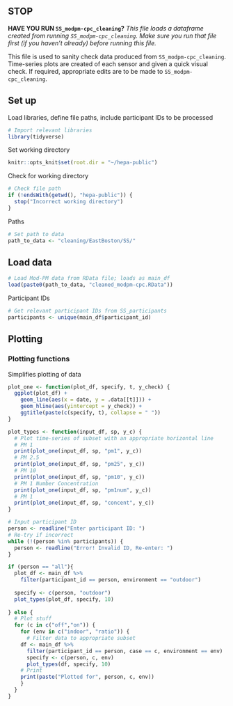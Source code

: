 <!-- # Sanity Check Mod-PM Data -->

## STOP

**HAVE YOU RUN `SS_modpm-cpc_cleaning`?**
*This file loads a dataframe created from running `SS_modpm-cpc_cleaning`. Make sure you run that file first (if you haven't already) before running this file.*

This file is used to sanity check data produced from `SS_modpm-cpc_cleaning`. Time-series plots are created of each sensor and given a quick visual check. If required, appropriate edits are to be made to `SS_modpm-cpc_cleaning`.

## Set up
Load libraries, define file paths, include participant IDs to be processed
```r
# Import relevant libraries
library(tidyverse)
```
Set working directory
```r
knitr::opts_knit$set(root.dir = "~/hepa-public")
```

Check for working directory
```r
# Check file path
if (!endsWith(getwd(), "hepa-public")) {
  stop("Incorrect working directory")
}
```

Paths
```r
# Set path to data
path_to_data <- "cleaning/EastBoston/SS/"
```


## Load data
```r
# Load Mod-PM data from RData file; loads as main_df
load(paste0(path_to_data, "cleaned_modpm-cpc.RData"))
```

Participant IDs
```r
# Get relevant participant IDs from SS_participants
participants <- unique(main_df$participant_id)
```

## Plotting
### Plotting functions
Simplifies plotting of data
```r
plot_one <- function(plot_df, specify, t, y_check) {
  ggplot(plot_df) +
    geom_line(aes(x = date, y = .data[[t]])) +
    geom_hline(aes(yintercept = y_check)) +
    ggtitle(paste(c(specify, t), collapse = " "))
}
```

```r
plot_types <- function(input_df, sp, y_c) {
  # Plot time-series of subset with an appropriate horizontal line
  # PM 1
  print(plot_one(input_df, sp, "pm1", y_c))
  # PM 2.5
  print(plot_one(input_df, sp, "pm25", y_c))
  # PM 10
  print(plot_one(input_df, sp, "pm10", y_c))
  # PM 1 Number Concentration
  print(plot_one(input_df, sp, "pm1num", y_c))
  # PM 1
  print(plot_one(input_df, sp, "concent", y_c))
}
```


```r
# Input participant ID
person <- readline("Enter participant ID: ")
# Re-try if incorrect
while (!(person %in% participants)) {
  person <- readline("Error! Invalid ID, Re-enter: ")
}

if (person == "all"){
  plot_df <- main_df %>%
    filter(participant_id == person, environment == "outdoor")
  
  specify <- c(person, "outdoor")
  plot_types(plot_df, specify, 10)
  
} else {
  # Plot stuff
  for (c in c("off","on")) {
    for (env in c("indoor", "ratio")) {
      # Filter data to appropriate subset
    df <- main_df %>%
      filter(participant_id == person, case == c, environment == env)
      specify <- c(person, c, env)
      plot_types(df, specify, 10)
    # Print
    print(paste("Plotted for", person, c, env))
    }
  }
}
```
